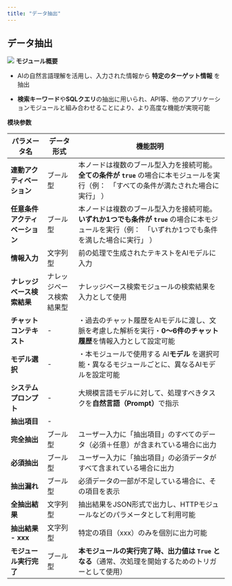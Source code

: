 ```yaml
---
title: "データ抽出"
---
```


## **データ抽出**

<img
  src="/images/20.png"
/>
**モジュール概要**

* AIの自然言語理解を活用し、入力された情報から **特定のターゲット情報** を抽出

* **検索キーワード**や**SQLクエリ**の抽出に用いられ、API等、他のアプリケーションモジュールと組み合わせることにより、より高度な機能が実現可能

**模块参数**

| パラメータ名            | データ形式        | 機能説明                                                                                            |
| ----------------- | ------------ | ----------------------------------------------------------------------------------------------- |
| **連動アクティベーション**   | ブール型         | 本ノードは複数のブール型入力を接続可能。**全ての条件が `true`&#x20;**&#x20;の場合に本モジュールを実行（例：　「すべての条件が満たされた場合に実行」 ）         |
| **任意条件アクティベーション** | ブール型         | 本ノードは複数のブール型入力を接続可能。**いずれか1つでも条件が `true`&#x20;**&#x306E;場合に本モジュールを実行（例：　「いずれか1つでも条件を満した場合に実行」 ） |
| **情報入力**          | 文字列型         | 前の処理で生成されたテキストをAIモデルに入力                                                                         |
| **ナレッジベース検索結果**   | ナレッジベース検索結果型 | ナレッジベース検索モジュールの検索結果を入力として使用                                                                     |
| **チャットコンテキスト**    | -            | ・過去のチャット履歴をAIモデルに渡し、文脈を考慮した解析を実行・**0～6件のチャット履歴**を情報入力として設定可能                                    |
| **モデル選択**         | -            | ・本モジュールで使用する AI**モデル** を選択可能・異なるモジュールごとに、異なるAIモデルを設定可能                                          |
| **システムプロンプト**     | -            | 大規模言語モデルに対して、処理すべきタスクを**自然言語（Prompt）**&#x3067;指示                                                |
| **抽出項目**          | -            |                                                                                                 |
| **完全抽出**          | ブール型         | ユーザー入力に「抽出項目」のすべてのデータ（必須＋任意）が含まれている場合に出力                                                        |
| **必須抽出**          | ブール型         | ユーザー入力に「抽出項目」の必須データがすべて含まれている場合に出力                                                              |
| **抽出漏れ**          | ブール型         | 必須データの一部が不足している場合に、その項目を表示                                                                      |
| **全抽出結果**         | 文字列型         | 抽出結果をJSON形式で出力し、HTTPモジュールなどのパラメータとして利用可能                                                        |
| **抽出結果 - xxx**    | 文字列型         | 特定の項目（xxx）のみを個別に出力可能                                                                            |
| **モジュール実行完了**     | ブール型         | **本モジュールの実行完了時、出力値は `True` となる**（通常、次処理を開始するためのトリガーとして使用）                                       |

